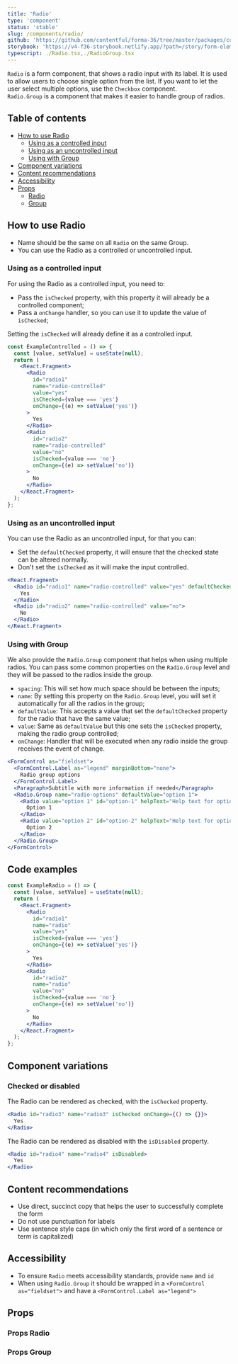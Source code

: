 ```yaml
---
title: 'Radio'
type: 'component'
status: 'stable'
slug: /components/radio/
github: 'https://github.com/contentful/forma-36/tree/master/packages/components/forms/src/radio'
storybook: 'https://v4-f36-storybook.netlify.app/?path=/story/form-elements-radio--basic'
typescript: ./Radio.tsx,./RadioGroup.tsx
---
```


`Radio` is a form component, that shows a radio input with its label. It is used to allow users to choose single option from the list. If you want to let the user select multiple options, use the `Checkbox` component.  
`Radio.Group` is a component that makes it easier to handle group of radios.

## Table of contents

- [How to use Radio](#how-to-use-radio)
  - [Using as a controlled input](#using-as-a-controlled-input)
  - [Using as an uncontrolled input](#using-as-an-uncontrolled-input)
  - [Using with Group](#using-with-group)
- [Component variations](#component-variations)
- [Content recommendations](#content-recommendations)
- [Accessibility](#accessibility)
- [Props](#props)
  - [Radio](#props-radio)
  - [Group](#props-group)

## How to use Radio

- Name should be the same on all `Radio` on the same Group.
- You can use the Radio as a controlled or uncontrolled input.

### Using as a controlled input

For using the Radio as a controlled input, you need to:

- Pass the `isChecked` property, with this property it will already be a controlled component;
- Pass a `onChange` handler, so you can use it to update the value of `isChecked`;

Setting the `isChecked` will already define it as a controlled input.

```jsx static=true
const ExampleControlled = () => {
  const [value, setValue] = useState(null);
  return (
    <React.Fragment>
      <Radio
        id="radio1"
        name="radio-controlled"
        value="yes"
        isChecked={value === 'yes'}
        onChange={(e) => setValue('yes')}
      >
        Yes
      </Radio>
      <Radio
        id="radio2"
        name="radio-controlled"
        value="no"
        isChecked={value === 'no'}
        onChange={(e) => setValue('no')}
      >
        No
      </Radio>
    </React.Fragment>
  );
};
```

### Using as an uncontrolled input

You can use the Radio as an uncontrolled input, for that you can:

- Set the `defaultChecked` property, it will ensure that the checked state can be altered normally.
- Don't set the `isChecked` as it will make the input controlled.

```jsx static=true
<React.Fragment>
  <Radio id="radio1" name="radio-controlled" value="yes" defaultChecked={true}>
    Yes
  </Radio>
  <Radio id="radio2" name="radio-controlled" value="no">
    No
  </Radio>
</React.Fragment>
```

### Using with Group


We also provide the `Radio.Group` component that helps when using multiple radios. You can pass some common properties on the `Radio.Group` level and they will be passed to the radios inside the group.

- `spacing`: This will set how much space should be between the inputs;
- `name`: By setting this property on the `Radio.Group` level, you will set it automatically for all the radios in the group;
- `defaultValue`: This accepts a value that set the `defaultChecked` property for the radio that have the same value;
- `value`: Same as `defaultValue` but this one sets the `isChecked` property, making the radio group controlled;
- `onChange`: Handler that will be executed when any radio inside the group receives the event of change.

```jsx
<FormControl as="fieldset">
  <FormControl.Label as="legend" marginBottom="none">
    Radio group options
  </FormControl.Label>
  <Paragraph>Subtitle with more information if needed</Paragraph>
  <Radio.Group name="radio-options" defaultValue="option 1">
    <Radio value="option 1" id="option-1" helpText="Help text for option 1">
      Option 1
    </Radio>
    <Radio value="option 2" id="option-2" helpText="Help text for option 2">
      Option 2
    </Radio>
  </Radio.Group>
</FormControl>
```

## Code examples

```jsx static=true
const ExampleRadio = () => {
  const [value, setValue] = useState(null);
  return (
    <React.Fragment>
      <Radio
        id="radio1"
        name="radio"
        value="yes"
        isChecked={value === 'yes'}
        onChange={(e) => setValue('yes')}
      >
        Yes
      </Radio>
      <Radio
        id="radio2"
        name="radio"
        value="no"
        isChecked={value === 'no'}
        onChange={(e) => setValue('no')}
      >
        No
      </Radio>
    </React.Fragment>
  );
};
```

## Component variations

### Checked or disabled

The Radio can be rendered as checked, with the `isChecked` property.

```jsx
<Radio id="radio3" name="radio3" isChecked onChange={() => {}}>
  Yes
</Radio>
```

The Radio can be rendered as disabled with the `isDisabled` property.

```jsx
<Radio id="radio4" name="radio4" isDisabled>
  Yes
</Radio>
```

## Content recommendations

- Use direct, succinct copy that helps the user to successfully complete the form
- Do not use punctuation for labels
- Use sentence style caps (in which only the first word of a sentence or term is capitalized)

## Accessibility

- To ensure `Radio` meets accessibility standards, provide `name` and `id`
- When using `Radio.Group` it should be wrapped in a `<FormControl as="fieldset">` and have a `<FormControl.Label as="legend">`

## Props


### Props Radio

<Props of="Radio" />

### Props Group

<Props of="RadioGroup" />
